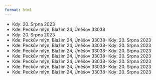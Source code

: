 ```yaml
---
format: html
---
```


<style>
  body {
  background-image: url("flowers.png");
  background-size: contain;
  height: 100%;
}

html {
    height: 100%;
}
  
</style>



- Kdy: 20. Srpna 2023
- Kde: Peckův mlýn, Blažim 24, Úněšov 33038
- Kdy: 20. Srpna 2023
- Kde: Peckův mlýn, Blažim 24, Úněšov 33038- Kdy: 20. Srpna 2023
- Kde: Peckův mlýn, Blažim 24, Úněšov 33038- Kdy: 20. Srpna 2023
- Kde: Peckův mlýn, Blažim 24, Úněšov 33038- Kdy: 20. Srpna 2023
- Kde: Peckův mlýn, Blažim 24, Úněšov 33038- Kdy: 20. Srpna 2023
- Kde: Peckův mlýn, Blažim 24, Úněšov 33038- Kdy: 20. Srpna 2023
- Kde: Peckův mlýn, Blažim 24, Úněšov 33038- Kdy: 20. Srpna 2023
- Kde: Peckův mlýn, Blažim 24, Úněšov 33038- Kdy: 20. Srpna 2023

